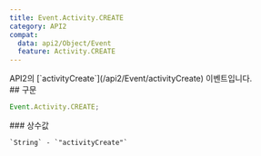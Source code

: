 ```yaml
---
title: Event.Activity.CREATE
category: API2
compat:
  data: api2/Object/Event
  feature: Activity.CREATE
---
```


<Section>
  API2의 [`activityCreate`](/api2/Event/activityCreate) 이벤트입니다.
</Section>
<Section>
  ## 구문

  ~~~js
  Event.Activity.CREATE;
  ~~~

  <Section>
    ### 상수값

    `String` - `"activityCreate"`
  </Section>
</Section>